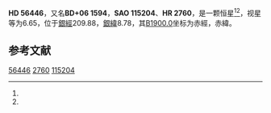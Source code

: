 {{Starbox begin
| name = HD 56446
}}
{{Starbox observe
| epoch = [[J2000.0|J2000.0]]
| constell = {{星座名待查}}<ref name=SIMBAD>{{cite web
 | url=http://simbad.u-strasbg.fr/simbad/sim-id?Ident=HR+2760
 | title=Pulsating variable Star
 | publisher=Centre de Données astronomiques de Strasbourg
 | work=SIMBAD
 | accessdate=2012-07-13
 | archive-date=2016-03-17
 | archive-url=https://web.archive.org/web/20160317193757/http://simbad.u-strasbg.fr/simbad/sim-id?Ident=HR+2760
 | dead-url=no
 }}</ref><ref name=DATA>{{cite web
 | url=http://vizier.u-strasbg.fr/viz-bin/VizieR-5?-out.add=.&-source=5050&-corr=PK=HR&-out.max=9999&HR=2760
 | title=VizieR Detailed Page
 | accessdate=2012-07-13
 | archive-date=2016-03-05
 | archive-url=https://web.archive.org/web/20160305101229/http://vizier.u-strasbg.fr/viz-bin/VizieR-5?-out.add=.&-source=5050&-corr=PK=HR&-out.max=9999&HR=2760
 | dead-url=no
 }}</ref>
| 星官 = 
| ra = {{RA|7|17|17.8}}<ref name=SIMBAD /><ref name=DATA />
| dec = {{DEC|+6|40|50}}<ref name=SIMBAD /><ref name=DATA />
| appmag_v = 6.65<ref name=SIMBAD /><ref name=DATA />
}}
{{Starbox character
| class = B8III<ref name=SIMBAD /><ref name=DATA />
| b-v = -0.11<ref name=SIMBAD /><ref name=DATA />
| u-b = -0.41<ref name=SIMBAD /><ref name=DATA />
| r-i = <ref name=SIMBAD /><ref name=DATA />
| variable = 
}}
{{Starbox astrometry
| radial_v = -0.41
| prop_mo_ra = 9
| parallax = 
| p_error = 
}}
{{Starbox catalog
| names =BD+06 1594，[[SAO星表|SAO]] 115204，[[HD星表|HD]] 56446，[[HR星表|HR]] 2760}}
{{Starbox reference |Simbad=HR+2760}}
{{Starbox end}}

'''HD 56446'''，又名'''BD+06 1594'''，'''SAO 115204'''、'''HR 2760'''，是一颗恒星<ref name=SIMBAD /><ref name=DATA />，视星等为6.65，位于[[銀道座標系|銀經]]209.88，[[銀道座標系|銀緯]]8.78，其[[B1900.0|B1900.0]]坐标为赤經{{RA|7|11|55.4}}，赤緯{{DEC|+6|8.78|33}}。

== 参考文献 ==
{{reflist}}

{{star-stub}}

[[Category:HD和HDE天體|56446]]
[[Category:HR天體|2760]]
[[Category:SAO天體|115204]]